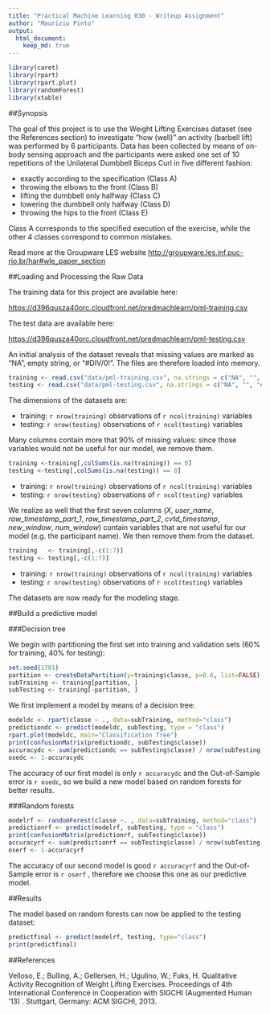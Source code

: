 ```yaml
---
title: "Practical Machine Learning 030 - Writeup Assignment"
author: "Maurizio Pinto"
output: 
  html_document:
    keep_md: true
---
```


```r
library(caret)
library(rpart)
library(rpart.plot)
library(randomForest)
library(xtable)
```

##Synopsis

The goal of this project is to use the Weight Lifting Exercises dataset (see the References section) to investigate "how (well)" an activity (barbell lift) was performed by 6 participants. Data has been collected by means of on-body sensing approach and the participants were asked one set of 10 repetitions of the Unilateral Dumbbell Biceps Curl in five different fashion:

* exactly according to the specification (Class A)
* throwing the elbows to the front (Class B)
* lifting the dumbbell only halfway (Class C)
* lowering the dumbbell only halfway (Class D)
* throwing the hips to the front (Class E)

Class A corresponds to the specified execution of the exercise, while the other 4 classes correspond to common mistakes.

Read more at the Groupware LES website [http://groupware.les.inf.puc-rio.br/har#wle_paper_section](http://groupware.les.inf.puc-rio.br/har#wle_paper_section)


##Loading and Processing the Raw Data

The training data for this project are available here: 

[https://d396qusza40orc.cloudfront.net/predmachlearn/pml-training.csv](https://d396qusza40orc.cloudfront.net/predmachlearn/pml-training.csv)

The test data are available here: 

[https://d396qusza40orc.cloudfront.net/predmachlearn/pml-testing.csv](https://d396qusza40orc.cloudfront.net/predmachlearn/pml-testing.csv)

An initial analysis of the dataset reveals that missing values are marked as "NA", empty string, or "#DIV/0!". The files are therefore loaded into memory.

```r
training <- read.csv("data/pml-training.csv", na.strings = c("NA", "", "#DIV/0!"))
testing <- read.csv("data/pml-testing.csv", na.strings = c("NA", "", "#DIV/0!"))
```

The dimensions of the datasets are:

* training: `r nrow(training)` observations of `r ncol(training)` variables
* testing: `r nrow(testing)` observations of `r ncol(testing)` variables

Many columns contain more that 90% of missing values: since those variables would not be useful for our model, we remove them.

```r
training <-training[,colSums(is.na(training)) == 0]
testing <-testing[,colSums(is.na(testing)) == 0]
```

* training: `r nrow(training)` observations of `r ncol(training)` variables
* testing: `r nrow(testing)` observations of `r ncol(testing)` variables

We realize as well that the first seven columns (*X*, *user_name*, *raw_timestamp_part_1*, *raw_timestamp_part_2*, *cvtd_timestamp*, *new_window*, *num_window*) contain variables that are not useful for our model (e.g. the participant name). We then remove them from the dataset.

```r
training   <- training[,-c(1:7)]
testing <- testing[,-c(1:7)]
```

* training: `r nrow(training)` observations of `r ncol(training)` variables
* testing: `r nrow(testing)` observations of `r ncol(testing)` variables

The datasets are now ready for the modeling stage.

##Build a predictive model

###Decision tree

We begin with partitioning the first set into training and validation sets (60% for training, 40% for testing):

```r
set.seed(1701)
partition <- createDataPartition(y=training$classe, p=0.6, list=FALSE)
subTraining <- training[partition, ] 
subTesting <- training[-partition, ]
```

We first implement a model by means of a decision tree:

```r
modeldc <- rpart(classe ~ ., data=subTraining, method="class")
predictiondc <- predict(modeldc, subTesting, type = "class")
rpart.plot(modeldc, main="Classification Tree")
print(confusionMatrix(predictiondc, subTesting$classe))
accuracydc <- sum(predictiondc == subTesting$classe) / nrow(subTesting)
osedc <- 1-accuracydc
```

The accuracy of our first model is only `r accuracydc` and the Out-of-Sample error is `r osedc`, so we build a new model based on random forests for better results.

###Random forests

```r
modelrf <- randomForest(classe ~. , data=subTraining, method="class")
predictionrf <- predict(modelrf, subTesting, type = "class")
print(confusionMatrix(predictionrf, subTesting$classe))
accuracyrf <- sum(predictionrf == subTesting$classe) / nrow(subTesting)
oserf <- 1-accuracyrf
```

The accuracy of our second model is good `r accuracyrf` and the Out-of-Sample error is `r oserf` , therefore we choose this one as our predictive model.

##Results

The model based on random forests can now be applied to the testing dataset:

```r
predictfinal <- predict(modelrf, testing, type="class")
print(predictfinal)
```


##References

Velloso, E.; Bulling, A.; Gellersen, H.; Ugulino, W.; Fuks, H. Qualitative Activity Recognition of Weight Lifting Exercises. Proceedings of 4th International Conference in Cooperation with SIGCHI (Augmented Human '13) . Stuttgart, Germany: ACM SIGCHI, 2013.
